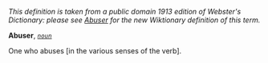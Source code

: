 ''This definition is taken from a public domain 1913 edition of Webster's Dictionary: please see [[Abuser]] for the new Wiktionary definition of this term.''

'''Abuser''', ''<code>[[noun (part of speech)|noun]]</code>''

One who abuses [in the various senses of the verb].